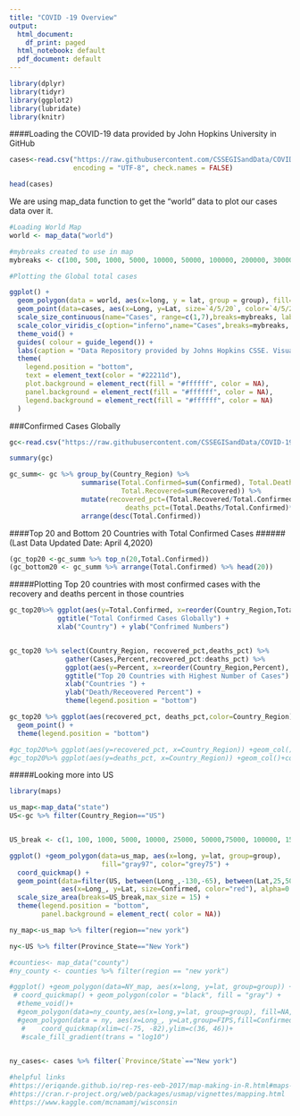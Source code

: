 ```yaml
---
title: "COVID -19 Overview"
output:
  html_document:
    df_print: paged
  html_notebook: default
  pdf_document: default
---
```


```r
library(dplyr)
library(tidyr)
library(ggplot2)
library(lubridate)
library(knitr)
```


####Loading the COVID-19 data provided by John Hopkins University in GitHub
```r

cases<-read.csv("https://raw.githubusercontent.com/CSSEGISandData/COVID-19/master/csse_covid_19_data/csse_covid_19_time_series/time_series_covid19_confirmed_global.csv",
                encoding = "UTF-8", check.names = FALSE)

head(cases)

```


We are using map_data function to get the "world" data to plot our cases data over it.
```r
#Loading World Map
world <- map_data("world")

#mybreaks created to use in map
mybreaks <- c(100, 500, 1000, 5000, 10000, 50000, 100000, 200000, 300000)


```


```r
#Plotting the Global total cases

ggplot() +
  geom_polygon(data = world, aes(x=long, y = lat, group = group), fill="grey", alpha=0.3) +
  geom_point(data=cases, aes(x=Long, y=Lat, size=`4/5/20`, color=`4/5/20`),stroke=F, alpha=0.7) +
  scale_size_continuous(name="Cases", range=c(1,7),breaks=mybreaks, labels = c("1-499", "500-999", "1000-4999", "5,000-9,999","10,000-49,999", "50,000-99,999","100,000-199,999", "200,000-299,999", "300,000+")) +
  scale_color_viridis_c(option="inferno",name="Cases",breaks=mybreaks, labels = c("1-499", "500-999", "1000-4999", "5,000-9,999","10,000-49,999", "50,000-99,999","100,000-199,999", "200,000-299,999", "300,000+")) +
  theme_void() + 
  guides( colour = guide_legend()) +
  labs(caption = "Data Repository provided by Johns Hopkins CSSE. Visualization by DataScience+ ") +
  theme(
    legend.position = "bottom",
    text = element_text(color = "#22211d"),
    plot.background = element_rect(fill = "#ffffff", color = NA), 
    panel.background = element_rect(fill = "#ffffff", color = NA), 
    legend.background = element_rect(fill = "#ffffff", color = NA)
  )
```


###Confirmed Cases Globally
```r

gc<-read.csv("https://raw.githubusercontent.com/CSSEGISandData/COVID-19/master/csse_covid_19_data/csse_covid_19_daily_reports/04-21-2020.csv")

summary(gc)

gc_summ<- gc %>% group_by(Country_Region) %>% 
                  summarise(Total.Confirmed=sum(Confirmed), Total.Deaths=sum(Deaths),
                            Total.Recovered=sum(Recovered)) %>%
                  mutate(recovered_pct=(Total.Recovered/Total.Confirmed)*100,
                             deaths_pct=(Total.Deaths/Total.Confirmed)*100)%>%
                  arrange(desc(Total.Confirmed))
```


####Top 20 and Bottom 20 Countries with Total Confirmed Cases
######(Last Data Updated Date: April 4,2020)
```r
(gc_top20 <-gc_summ %>% top_n(20,Total.Confirmed))
(gc_bottom20 <- gc_summ %>% arrange(Total.Confirmed) %>% head(20))

```
#####Plotting Top 20 countries with most confirmed cases with the recovery and deaths percent in those countries
```r

gc_top20%>% ggplot(aes(y=Total.Confirmed, x=reorder(Country_Region,Total.Confirmed))) +geom_col()+coord_flip() +
            ggtitle("Total Confirmed Cases Globally") +
            xlab("Country") + ylab("Confrimed Numbers")


gc_top20 %>% select(Country_Region, recovered_pct,deaths_pct) %>%
              gather(Cases,Percent,recovered_pct:deaths_pct) %>% 
              ggplot(aes(y=Percent, x=reorder(Country_Region,Percent), fill=Cases)) +geom_col(position = "dodge") + coord_flip()+
              ggtitle("Top 20 Countries with Highest Number of Cases") +
              xlab("Countries ") +
              ylab("Death/Receovered Percent") +
              theme(legend.position = "bottom")

gc_top20 %>% ggplot(aes(recovered_pct, deaths_pct,color=Country_Region)) + 
  geom_point() +
  theme(legend.position = "bottom")

#gc_top20%>% ggplot(aes(y=recovered_pct, x=Country_Region)) +geom_col()+coord_flip() 
#gc_top20%>% ggplot(aes(y=deaths_pct, x=Country_Region)) +geom_col()+coord_flip() 

```


#####Looking more into US
```r
library(maps)

us_map<-map_data("state")
US<-gc %>% filter(Country_Region=="US")


US_break <- c(1, 100, 1000, 5000, 10000, 25000, 50000,75000, 100000, 150000)

ggplot() +geom_polygon(data=us_map, aes(x=long, y=lat, group=group),
                       fill="gray97", color="grey75") + 
  coord_quickmap() +
  geom_point(data=filter(US, between(Long_,-130,-65), between(Lat,25,50)),
             aes(x=Long_, y=Lat, size=Confirmed, color="red"), alpha=0.4) +
  scale_size_area(breaks=US_break,max_size = 15) +
  theme(legend.position = "bottom",
        panel.background = element_rect( color = NA))

```

```r

ny_map<-us_map %>% filter(region=="new york")

ny<-US %>% filter(Province_State=="New York")

#counties<- map_data("county")
#ny_county <- counties %>% filter(region == "new york")

#ggplot() +geom_polygon(data=NY_map, aes(x=long, y=lat, group=group)) + 
 # coord_quickmap() + geom_polygon(color = "black", fill = "gray") +
  #theme_void()+
  #geom_polygon(data=ny_county,aes(x=long,y=lat, group=group), fill=NA, color="white")+
  #geom_polygon(data = ny, aes(x=Long_, y=Lat,group=FIPS,fill=Confirmed), color = "white") +
   #    coord_quickmap(xlim=c(-75, -82),ylim=c(36, 46))+
   #scale_fill_gradient(trans = "log10")
      

ny_cases<- cases %>% filter(`Province/State`=="New york")

#helpful links
#https://eriqande.github.io/rep-res-eeb-2017/map-making-in-R.html#maps-package-and-ggplot
#https://cran.r-project.org/web/packages/usmap/vignettes/mapping.html
#https://www.kaggle.com/mcnamamj/wisconsin


```






























